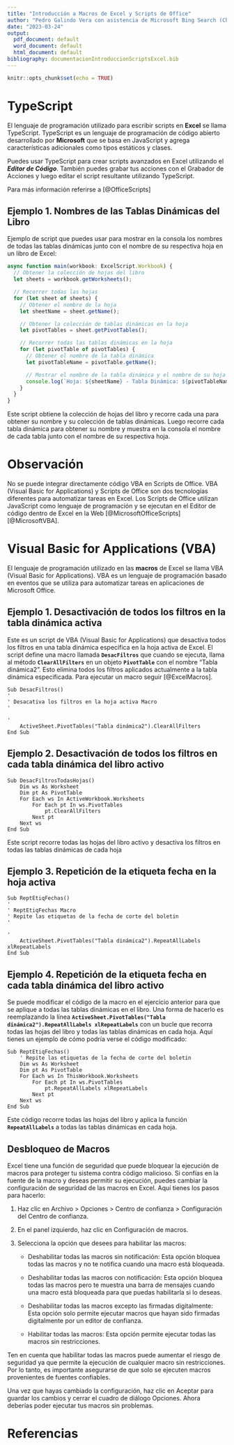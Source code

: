```yaml
---
title: "Introducción a Macros de Excel y Scripts de Office"
author: "Pedro Galindo Vera con asistencia de Microsoft Bing Search (Chat)"
date: "2023-03-24"
output:
  pdf_document: default
  word_document: default
  html_document: default
bibliography: documentacionIntroduccionScriptsExcel.bib
---
```


```r
knitr::opts_chunk$set(echo = TRUE)
```

# TypeScript

El lenguaje de programación utilizado para escribir scripts en **Excel** se llama TypeScript. TypeScript es un lenguaje de programación de código abierto desarrollado por **Microsoft** que se basa en JavaScript y agrega características adicionales como tipos estáticos y clases.

Puedes usar TypeScript para crear scripts avanzados en Excel utilizando el ***Editor de Código***. También puedes grabar tus acciones con el Grabador de Acciones y luego editar el script resultante utilizando TypeScript.

Para más información referirse a [@OfficeScripts]

## Ejemplo 1. Nombres de las Tablas Dinámicas del Libro

Ejemplo de script que puedes usar para mostrar en la consola los nombres de todas las tablas dinámicas junto con el nombre de su respectiva hoja en un libro de Excel:

```typescript
async function main(workbook: ExcelScript.Workbook) {
  // Obtener la colección de hojas del libro
  let sheets = workbook.getWorksheets();

  // Recorrer todas las hojas
  for (let sheet of sheets) {
    // Obtener el nombre de la hoja
    let sheetName = sheet.getName();

    // Obtener la colección de tablas dinámicas en la hoja
    let pivotTables = sheet.getPivotTables();

    // Recorrer todas las tablas dinámicas en la hoja
    for (let pivotTable of pivotTables) {
      // Obtener el nombre de la tabla dinámica
      let pivotTableName = pivotTable.getName();

      // Mostrar el nombre de la tabla dinámica y el nombre de su hoja en la consola
      console.log(`Hoja: ${sheetName} - Tabla Dinámica: ${pivotTableName}`);
    }
  }
}
```

Este script obtiene la colección de hojas del libro y recorre cada una para obtener su nombre y su colección de tablas dinámicas. Luego recorre cada tabla dinámica para obtener su nombre y muestra en la consola el nombre de cada tabla junto con el nombre de su respectiva hoja.

# Observación

No se puede integrar directamente código VBA en Scripts de Office. VBA (Visual Basic for Applications) y Scripts de Office son dos tecnologías diferentes para automatizar tareas en Excel. Los Scripts de Office utilizan JavaScript como lenguaje de programación y se ejecutan en el Editor de código dentro de Excel en la Web [@MicrosoftOfficeScripts] [@MicrosoftVBA].

# Visual Basic for Applications (VBA)

El lenguaje de programación utilizado en las **macros** de Excel se llama VBA (Visual Basic for Applications). VBA es un lenguaje de programación basado en eventos que se utiliza para automatizar tareas en aplicaciones de Microsoft Office.

## Ejemplo 1. Desactivación de todos los filtros en la tabla dinámica activa

Este es un script de VBA (Visual Basic for Applications) que desactiva todos los filtros en una tabla dinámica específica en la hoja activa de Excel. El script define una macro llamada **`DesacFiltros`** que cuando se ejecuta, llama al método **`ClearAllFilters`** en un objeto **`PivotTable`** con el nombre "Tabla dinámica2". Esto elimina todos los filtros aplicados actualmente a la tabla dinámica especificada. Para ejecutar un macro seguir [@ExcelMacros].

```vba
Sub DesacFiltros()
'
' Desacativa los filtros en la hoja activa Macro
'

'
    ActiveSheet.PivotTables("Tabla dinámica2").ClearAllFilters
End Sub
```

## Ejemplo 2. Desactivación de todos los filtros en cada tabla dinámica del libro activo

```vba
Sub DesacFiltrosTodasHojas()
    Dim ws As Worksheet
    Dim pt As PivotTable
    For Each ws In ActiveWorkbook.Worksheets
        For Each pt In ws.PivotTables
            pt.ClearAllFilters
        Next pt
    Next ws
End Sub
```

Este script recorre todas las hojas del libro activo y desactiva los filtros en todas las tablas dinámicas de cada hoja

## Ejemplo 3. Repetición de la etiqueta fecha en la hoja activa

```vba
Sub ReptEtiqFechas()
'
' ReptEtiqFechas Macro
' Repite las etiquetas de la fecha de corte del boletin
'

'
    ActiveSheet.PivotTables("Tabla dinámica2").RepeatAllLabels xlRepeatLabels
End Sub
```

## Ejemplo 4. Repetición de la etiqueta fecha en cada tabla dinámica del libro activo

Se puede modificar el código de la macro en el ejercicio anterior para que se aplique a todas las tablas dinámicas en el libro. Una forma de hacerlo es reemplazando la línea **`ActiveSheet.PivotTables("Tabla dinámica2").RepeatAllLabels xlRepeatLabels`** con un bucle que recorra todas las hojas del libro y todas las tablas dinámicas en cada hoja. Aquí tienes un ejemplo de cómo podría verse el código modificado:

```vba
Sub ReptEtiqFechas()
    ' Repite las etiquetas de la fecha de corte del boletin
    Dim ws As Worksheet
    Dim pt As PivotTable
    For Each ws In ThisWorkbook.Worksheets
        For Each pt In ws.PivotTables
            pt.RepeatAllLabels xlRepeatLabels
        Next pt
    Next ws
End Sub
```

Este código recorre todas las hojas del libro y aplica la función **`RepeatAllLabels`** a todas las tablas dinámicas en cada hoja.

## Desbloqueo de Macros

Excel tiene una función de seguridad que puede bloquear la ejecución de macros para proteger tu sistema contra código malicioso. Si confías en la fuente de la macro y deseas permitir su ejecución, puedes cambiar la configuración de seguridad de las macros en Excel. Aquí tienes los pasos para hacerlo:

1.  Haz clic en Archivo \> Opciones \> Centro de confianza \> Configuración del Centro de confianza.

2.  En el panel izquierdo, haz clic en Configuración de macros.

3.  Selecciona la opción que desees para habilitar las macros:

    -   Deshabilitar todas las macros sin notificación: Esta opción bloquea todas las macros y no te notifica cuando una macro está bloqueada.

    -   Deshabilitar todas las macros con notificación: Esta opción bloquea todas las macros pero te muestra una barra de mensajes cuando una macro está bloqueada para que puedas habilitarla si lo deseas.

    -   Deshabilitar todas las macros excepto las firmadas digitalmente: Esta opción solo permite ejecutar macros que hayan sido firmadas digitalmente por un editor de confianza.

    -   Habilitar todas las macros: Esta opción permite ejecutar todas las macros sin restricciones.

Ten en cuenta que habilitar todas las macros puede aumentar el riesgo de seguridad ya que permite la ejecución de cualquier macro sin restricciones. Por lo tanto, es importante asegurarse de que solo se ejecuten macros provenientes de fuentes confiables.

Una vez que hayas cambiado la configuración, haz clic en Aceptar para guardar los cambios y cerrar el cuadro de diálogo Opciones. Ahora deberías poder ejecutar tus macros sin problemas.


# Referencias
